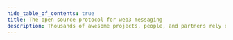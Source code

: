 ```yaml
---
hide_table_of_contents: true
title: The open source protocol for web3 messaging
description: Thousands of awesome projects, people, and partners rely on XMTP
---
```



<!-- # The open source protocol for web3 messaging

Thousands of awesome projects, people, and partners rely on XMTP -->

<BuiltWithXmtp />
